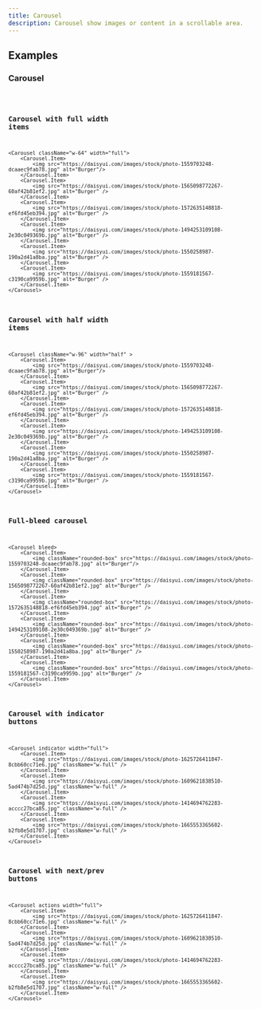 ```yaml
---
title: Carousel
description: Carousel show images or content in a scrollable area.
---
```


## Examples

### Carousel
<code src="./demo/basic.tsx" />

### Carousel with full width items
```tsx live
<Carousel className="w-64" width="full">
    <Carousel.Item>
        <img src="https://daisyui.com/images/stock/photo-1559703248-dcaaec9fab78.jpg" alt="Burger"/>
    </Carousel.Item>
    <Carousel.Item>
        <img src="https://daisyui.com/images/stock/photo-1565098772267-60af42b81ef2.jpg" alt="Burger" />
    </Carousel.Item>
    <Carousel.Item>
        <img src="https://daisyui.com/images/stock/photo-1572635148818-ef6fd45eb394.jpg" alt="Burger" />
    </Carousel.Item>
    <Carousel.Item>
        <img src="https://daisyui.com/images/stock/photo-1494253109108-2e30c049369b.jpg" alt="Burger" />
    </Carousel.Item>
    <Carousel.Item>
        <img src="https://daisyui.com/images/stock/photo-1550258987-190a2d41a8ba.jpg" alt="Burger" />
    </Carousel.Item>
    <Carousel.Item>
        <img src="https://daisyui.com/images/stock/photo-1559181567-c3190ca9959b.jpg" alt="Burger" />
    </Carousel.Item>
</Carousel>

```
### Carousel with half width items
```tsx live
<Carousel className="w-96" width="half" >
    <Carousel.Item>
        <img src="https://daisyui.com/images/stock/photo-1559703248-dcaaec9fab78.jpg" alt="Burger"/>
    </Carousel.Item>
    <Carousel.Item>
        <img src="https://daisyui.com/images/stock/photo-1565098772267-60af42b81ef2.jpg" alt="Burger" />
    </Carousel.Item>
    <Carousel.Item>
        <img src="https://daisyui.com/images/stock/photo-1572635148818-ef6fd45eb394.jpg" alt="Burger" />
    </Carousel.Item>
    <Carousel.Item>
        <img src="https://daisyui.com/images/stock/photo-1494253109108-2e30c049369b.jpg" alt="Burger" />
    </Carousel.Item>
    <Carousel.Item>
        <img src="https://daisyui.com/images/stock/photo-1550258987-190a2d41a8ba.jpg" alt="Burger" />
    </Carousel.Item>
    <Carousel.Item>
        <img src="https://daisyui.com/images/stock/photo-1559181567-c3190ca9959b.jpg" alt="Burger" />
    </Carousel.Item>
</Carousel>

```
### Full-bleed carousel
```tsx live
<Carousel bleed>
    <Carousel.Item>
        <img className="rounded-box" src="https://daisyui.com/images/stock/photo-1559703248-dcaaec9fab78.jpg" alt="Burger"/>
    </Carousel.Item>
    <Carousel.Item>
        <img className="rounded-box" src="https://daisyui.com/images/stock/photo-1565098772267-60af42b81ef2.jpg" alt="Burger" />
    </Carousel.Item>
    <Carousel.Item>
        <img className="rounded-box" src="https://daisyui.com/images/stock/photo-1572635148818-ef6fd45eb394.jpg" alt="Burger" />
    </Carousel.Item>
    <Carousel.Item>
        <img className="rounded-box" src="https://daisyui.com/images/stock/photo-1494253109108-2e30c049369b.jpg" alt="Burger" />
    </Carousel.Item>
    <Carousel.Item>
        <img className="rounded-box" src="https://daisyui.com/images/stock/photo-1550258987-190a2d41a8ba.jpg" alt="Burger" />
    </Carousel.Item>
    <Carousel.Item>
        <img className="rounded-box" src="https://daisyui.com/images/stock/photo-1559181567-c3190ca9959b.jpg" alt="Burger" />
    </Carousel.Item>
</Carousel>

```

### Carousel with indicator buttons
```tsx live
<Carousel indicator width="full">
    <Carousel.Item>
        <img src="https://daisyui.com/images/stock/photo-1625726411847-8cbb60cc71e6.jpg" className="w-full" />
    </Carousel.Item>
    <Carousel.Item>
        <img src="https://daisyui.com/images/stock/photo-1609621838510-5ad474b7d25d.jpg" className="w-full" />
    </Carousel.Item>
    <Carousel.Item>
        <img src="https://daisyui.com/images/stock/photo-1414694762283-acccc27bca85.jpg" className="w-full" />
    </Carousel.Item>
    <Carousel.Item>
        <img src="https://daisyui.com/images/stock/photo-1665553365602-b2fb8e5d1707.jpg" className="w-full" />
    </Carousel.Item>
</Carousel>

```
### Carousel with next/prev buttons
```tsx live
<Carousel actions width="full">
    <Carousel.Item>
        <img src="https://daisyui.com/images/stock/photo-1625726411847-8cbb60cc71e6.jpg" className="w-full" />
    </Carousel.Item>
    <Carousel.Item>
        <img src="https://daisyui.com/images/stock/photo-1609621838510-5ad474b7d25d.jpg" className="w-full" />
    </Carousel.Item>
    <Carousel.Item>
        <img src="https://daisyui.com/images/stock/photo-1414694762283-acccc27bca85.jpg" className="w-full" />
    </Carousel.Item>
    <Carousel.Item>
        <img src="https://daisyui.com/images/stock/photo-1665553365602-b2fb8e5d1707.jpg" className="w-full" />
    </Carousel.Item>
</Carousel>

```